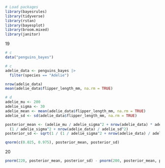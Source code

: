 ```r
# Load packages
library(bayesrules)
library(tidyverse)
library(rstan)
library(bayesplot)
library(broom.mixed)
library(janitor)
```

19
```r
# c
data("penguins_bayes")
```

```r
# c
adelie_data <- penguins_bayes |>
  filter(species == "Adelie")

nrow(adelie_data)
mean(adelie_data$flipper_length_mm, na.rm = TRUE)
```
```r
# d
adelie_mu <- 200
adelie_sigma <- 30
adelie_mean <- mean(adelie_data$flipper_length_mm, na.rm = TRUE)
adelie_sd <- sd(adelie_data$flipper_length_mm, na.rm = TRUE)

posterior_mean <- (adelie_mu / adelie_sigma^2 + nrow(adelie_data) * adelie_mean / adelie_sd^2) /
  (1 / adelie_sigma^2 + nrow(adelie_data) / adelie_sd^2)
posterior_sd <- sqrt(1 / (1 / adelie_sigma^2 + nrow(adelie_data) / adelie_sd^2))

qnorm(c(0.025, 0.975), posterior_mean, posterior_sd)
```
20
```r
pnorm(220, posterior_mean, posterior_sd) - pnorm(200, posterior_mean, posterior_sd)
```

